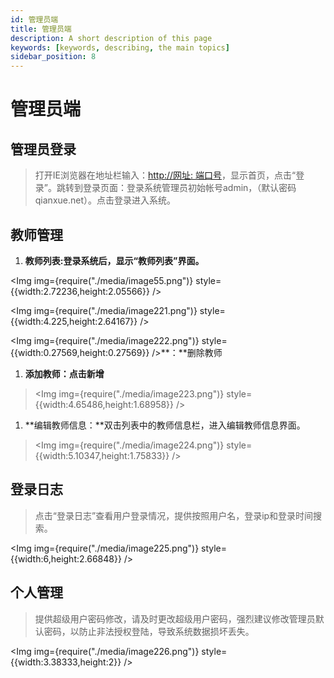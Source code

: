 ---
id: 管理员端
title: 管理员端
description: A short description of this page
keywords: [keywords, describing, the main topics]
sidebar_position: 8
---


# 管理员端

## 管理员登录

> 打开IE浏览器在地址栏输入：[http://网址: 端口号](http://网址:%20端口号)，显示首页，点击“登录”。跳转到登录页面：登录系统管理员初始帐号admin，（默认密码qianxue.net）。点击登录进入系统。

## 教师管理

1.  **教师列表:**登录系统后，显示“教师列表”界面**。**

<Img img={require("./media/image55.png")} style={{width:2.72236,height:2.05566}} />

<Img img={require("./media/image221.png")} style={{width:4.225,height:2.64167}} />

<Img img={require("./media/image222.png")} style={{width:0.27569,height:0.27569}} />**：**删除教师

1.  **添加教师：点击新增**

> <Img img={require("./media/image223.png")} style={{width:4.65486,height:1.68958}} />

1.  **编辑教师信息：**双击列表中的教师信息栏，进入编辑教师信息界面。

> <Img img={require("./media/image224.png")} style={{width:5.10347,height:1.75833}} />

## 登录日志

> 点击“登录日志”查看用户登录情况，提供按照用户名，登录ip和登录时间搜索。

<Img img={require("./media/image225.png")} style={{width:6,height:2.66848}} />

## 个人管理

> 提供超级用户密码修改，请及时更改超级用户密码，强烈建议修改管理员默认密码，以防止非法授权登陆，导致系统数据损坏丢失。

<Img img={require("./media/image226.png")} style={{width:3.38333,height:2}} />